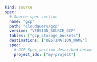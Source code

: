 ```yaml copy
kind: source
spec:
  # Source spec section
  name: "gcp"
  path: "cloudquery/gcp"
  version: "VERSION_SOURCE_GCP"
  tables: ["gcp_storage_buckets"]
  destinations: ["DESTINATION_NAME"]
  spec:
    # GCP Spec section described below
    project_ids: ["my-project"]
```